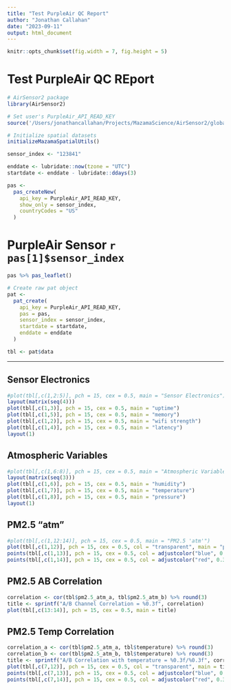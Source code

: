 ```yaml
---
title: "Test PurpleAir QC Report"
author: "Jonathan Callahan"
date: "2023-09-11"
output: html_document
---
```


```r
knitr::opts_chunk$set(fig.width = 7, fig.height = 5)
```

# Test PurpleAir QC REport

```r
# AirSensor2 package
library(AirSensor2)

# Set user's PurpleAir_API_READ_KEY
source('/Users/jonathancallahan/Projects/MazamaScience/AirSensor2/global_vars.R')

# Initialize spatial datasets
initializeMazamaSpatialUtils()

sensor_index <- "123841"

enddate <- lubridate::now(tzone = "UTC")
startdate <- enddate - lubridate::ddays(3)

pas <-
  pas_createNew(
    api_key = PurpleAir_API_READ_KEY,
    show_only = sensor_index,
    countryCodes = "US"
  )
```

# PurpleAir Sensor `r pas[1]$sensor_index`

```r
pas %>% pas_leaflet()
```

```r

# Create raw pat object
pat <-
  pat_create(
    api_key = PurpleAir_API_READ_KEY,
    pas = pas,
    sensor_index = sensor_index,
    startdate = startdate,
    enddate = enddate
  )

tbl <- pat$data
```

----

## Sensor Electronics

```r
#plot(tbl[,c(1,2:5)], pch = 15, cex = 0.5, main = "Sensor Electronics")
layout(matrix(seq(4)))
plot(tbl[,c(1,3)], pch = 15, cex = 0.5, main = "uptime")
plot(tbl[,c(1,5)], pch = 15, cex = 0.5, main = "memory")
plot(tbl[,c(1,2)], pch = 15, cex = 0.5, main = "wifi strength")
plot(tbl[,c(1,4)], pch = 15, cex = 0.5, main = "latency")
layout(1)
```

## Atmospheric Variables

```r
#plot(tbl[,c(1,6:8)], pch = 15, cex = 0.5, main = "Atmospheric Variables")
layout(matrix(seq(3)))
plot(tbl[,c(1,6)], pch = 15, cex = 0.5, main = "humidity")
plot(tbl[,c(1,7)], pch = 15, cex = 0.5, main = "temperature")
plot(tbl[,c(1,8)], pch = 15, cex = 0.5, main = "pressure")
layout(1)
```

## PM2.5 "atm"

```r
#plot(tbl[,c(1,12:14)], pch = 15, cex = 0.5, main = "PM2.5 'atm'")
plot(tbl[,c(1,12)], pch = 15, cex = 0.5, col = "transparent", main = "pm2.5_atm")
points(tbl[,c(1,13)], pch = 15, cex = 0.5, col = adjustcolor("blue", 0.3))
points(tbl[,c(1,14)], pch = 15, cex = 0.5, col = adjustcolor("red", 0.3))
```

## PM2.5 AB Correlation

```r
correlation <- cor(tbl$pm2.5_atm_a, tbl$pm2.5_atm_b) %>% round(3)
title <- sprintf("A/B Channel Correlation = %0.3f", correlation)
plot(tbl[,c(13:14)], pch = 15, cex = 0.5, main = title)
```

## PM2.5 Temp Correlation

```r
correlation_a <- cor(tbl$pm2.5_atm_a, tbl$temperature) %>% round(3)
correlation_b <- cor(tbl$pm2.5_atm_b, tbl$temperature) %>% round(3)
title <- sprintf("A/B Correlation with temperature = %0.3f/%0.3f", correlation_a, correlation_b)
plot(tbl[,c(7,12)], pch = 15, cex = 0.5, col = "transparent", main = title)
points(tbl[,c(7,13)], pch = 15, cex = 0.5, col = adjustcolor("blue", 0.3))
points(tbl[,c(7,14)], pch = 15, cex = 0.5, col = adjustcolor("red", 0.3))
```



<!-- # PM2.5 comparison -->
<!-- plot(tbl[,c(1,9,12,15)], pch = 15, cex = 0.5, main = "PM2.5 'alt' vs 'atm' vs 'cf1'") -->




